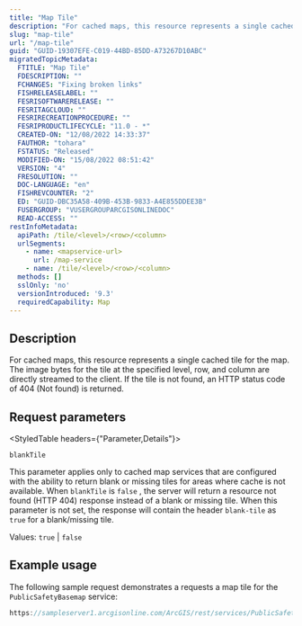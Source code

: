 ```yaml
---
title: "Map Tile"
description: "For cached maps, this resource represents a single cached tile for the map."
slug: "map-tile"
url: "/map-tile"
guid: "GUID-19307EFE-C019-44BD-85DD-A73267D10ABC"
migratedTopicMetadata:
  FTITLE: "Map Tile"
  FDESCRIPTION: ""
  FCHANGES: "Fixing broken links"
  FISHRELEASELABEL: ""
  FESRISOFTWARERELEASE: ""
  FESRITAGCLOUD: ""
  FESRIRECREATIONPROCEDURE: ""
  FESRIPRODUCTLIFECYCLE: "11.0 - *"
  CREATED-ON: "12/08/2022 14:33:37"
  FAUTHOR: "tohara"
  FSTATUS: "Released"
  MODIFIED-ON: "15/08/2022 08:51:42"
  VERSION: "4"
  FRESOLUTION: ""
  DOC-LANGUAGE: "en"
  FISHREVCOUNTER: "2"
  ED: "GUID-DBC35A58-409B-453B-9833-A4E855DDEE3B"
  FUSERGROUP: "VUSERGROUPARCGISONLINEDOC"
  READ-ACCESS: ""
restInfoMetadata:
  apiPath: /tile/<level>/<row>/<column>
  urlSegments:
    - name: <mapservice-url>
      url: /map-service
    - name: /tile/<level>/<row>/<column>
  methods: []
  sslOnly: 'no'
  versionIntroduced: '9.3'
  requiredCapability: Map
---
```


## Description

For cached maps, this resource represents a single cached tile for the map. The image bytes for the tile at the specified level, row, and column are directly streamed to the client. If the tile is not found, an HTTP status code of 404 (Not found) is returned.

## Request parameters

<StyledTable headers={"Parameter,Details"}>

<StyledTableRow>

<StyledTableCell cellStyle="markdown">

`blankTile` 

</StyledTableCell>

<StyledTableCell cellStyle="markdown">

This parameter applies only to cached map services that are configured with the ability to return blank or missing tiles for areas where cache is not available. When `blankTile`  is `false` , the server will return a resource not found (HTTP 404) response instead of a blank or missing tile. When this parameter is not set, the response will contain the header `blank-tile`  as `true`  for a blank/missing tile.

Values: `true`  \| `false` 

</StyledTableCell>

</StyledTableRow>

</StyledTable>

## Example usage

The following sample request demonstrates a requests a map tile for the `PublicSafetyBasemap`  service:

```javascript
https://sampleserver1.arcgisonline.com/ArcGIS/rest/services/PublicSafety/PublicSafetyBasemap/MapServer/tile/6/146/267
```

 
